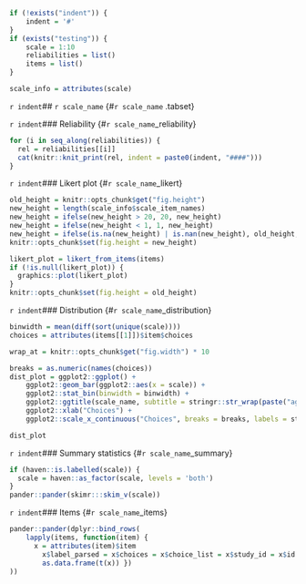 ```r
if (!exists("indent")) {
	indent = '#'
}
if (exists("testing")) {
	scale = 1:10
	reliabilities = list()
	items = list()
}

scale_info = attributes(scale)
```

`r indent`## `r scale_name` {#`r scale_name` .tabset}

`r indent`### Reliability {#`r scale_name`_reliability}
```r
for (i in seq_along(reliabilities)) {
  rel = reliabilities[[i]]
  cat(knitr::knit_print(rel, indent = paste0(indent, "####")))
}
```

`r indent`### Likert plot {#`r scale_name`_likert}

```r
old_height = knitr::opts_chunk$get("fig.height")
new_height = length(scale_info$scale_item_names)
new_height = ifelse(new_height > 20, 20, new_height)
new_height = ifelse(new_height < 1, 1, new_height)
new_height = ifelse(is.na(new_height) | is.nan(new_height), old_height, new_height)
knitr::opts_chunk$set(fig.height = new_height)
```
```r
likert_plot = likert_from_items(items)
if (!is.null(likert_plot)) {
  graphics::plot(likert_plot)
}
knitr::opts_chunk$set(fig.height = old_height)
```


`r indent`### Distribution {#`r scale_name`_distribution}
```r
binwidth = mean(diff(sort(unique(scale))))
choices = attributes(items[[1]])$item$choices

wrap_at = knitr::opts_chunk$get("fig.width") * 10
```
```r
breaks = as.numeric(names(choices))
dist_plot = ggplot2::ggplot() +
	ggplot2::geom_bar(ggplot2::aes(x = scale)) +
	ggplot2::stat_bin(binwidth = binwidth) + 
	ggplot2::ggtitle(scale_name, subtitle = stringr::str_wrap(paste("aggregated over", length(scale_info$scale_item_names), "items"), wrap_at)) + 
	ggplot2::xlab("Choices") + 
	ggplot2::scale_x_continuous("Choices", breaks = breaks, labels = stringr::str_wrap(unlist(choices), 15), limits = range(breaks))

dist_plot
```

`r indent`### Summary statistics {#`r scale_name`_summary}
```r
if (haven::is.labelled(scale)) {
  scale = haven::as_factor(scale, levels = 'both')
}
pander::pander(skimr:::skim_v(scale))
```

`r indent`### Items {#`r scale_name`_items}

```r
pander::pander(dplyr::bind_rows(
	lapply(items, function(item) { 
	  x = attributes(item)$item
		x$label_parsed = x$choices = x$choice_list = x$study_id = x$id = NULL
		as.data.frame(t(x)) })
))
```

